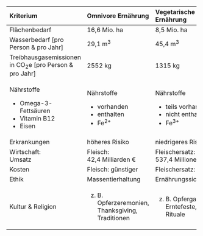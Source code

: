 +-------------------------------+-------------------------------+-------------------------------+
| Kriterium                     | Omnivore Ernährung            | Vegetarische Ernährung        |
+:==============================+:==============================+:==============================+
| Flächenbedarf                 | 16,6 Mio. ha                  | 8,5 Mio. ha                   |
+-------------------------------+-------------------------------+-------------------------------+
| Wasserbedarf \[pro Person &   | 29,1 m^3^                     | 45,4 m^3^                     |
| pro Jahr\]                    |                               |                               |
+-------------------------------+-------------------------------+-------------------------------+
| Treibhausgasemissionen in     | 2552 kg                       | 1315 kg                       |
| CO~2~e \[pro                  |                               |                               |
| Person & pro Jahr\]           |                               |                               |
+-------------------------------+-------------------------------+-------------------------------+
| Nährstoffe                    | Nährstoffe                    | Nährstoffe                    |
|                               |                               |                               |
| -   Omega-3-Fettsäuren        | -   vorhanden                 | -   teils vorhanden           |
| -   Vitamin B12               | -   enthalten                 | -   nicht enthalten           |
| -   Eisen                     | -   Fe^2+^                    | -   Fe^3+^                    |
+-------------------------------+-------------------------------+-------------------------------+
| Erkrankungen                  | höheres Risiko                | niedrigeres Risiko            |
+-------------------------------+-------------------------------+-------------------------------+
| Wirtschaft:\                  | Fleisch:\                     | Fleischersatz:\               |
| Umsatz                        | 42,4 Milliarden €             | 537,4 Millionen €             |
+-------------------------------+-------------------------------+-------------------------------+
| Kosten                        | Fleisch: günstiger            | Fleischersatz: teurer         |
+-------------------------------+-------------------------------+-------------------------------+
| Ethik                         | Massentierhaltung             | Ernährungssicherheit          |
+-------------------------------+-------------------------------+-------------------------------+
| Kultur & Religion             | z.  B. Opferzeremonien,       | z.  B. Opfergaben,            |
|                               |     Thanksgiving, Traditionen |     Erntefeste, Rituale       |
+-------------------------------+-------------------------------+-------------------------------+

